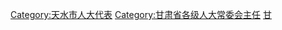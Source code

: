 [[Category:天水市人大代表|Category:天水市人大代表]]
[[Category:甘肃省各级人大常委会主任|Category:甘肃省各级人大常委会主任]]
[[Category:设区的市人大常委会主任|甘]]